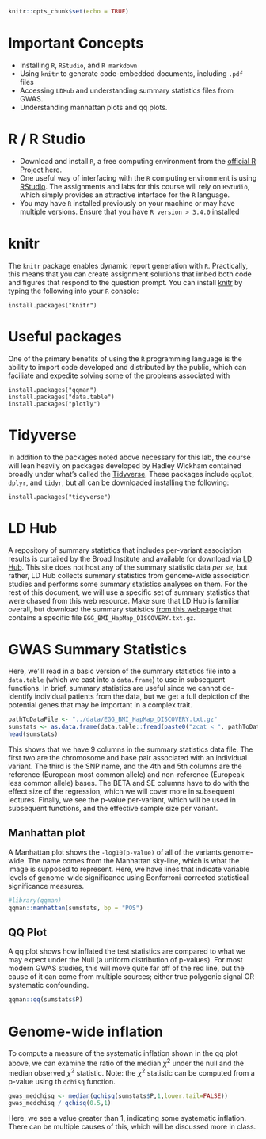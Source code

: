 ```r
knitr::opts_chunk$set(echo = TRUE)
```

# Important Concepts

- Installing `R`, `RStudio`, and `R markdown`
- Using `knitr` to generate code-embedded documents, including `.pdf` files
- Accessing `LDHub` and understanding summary statistics files from GWAS.
- Understanding manhattan plots and qq plots. 

# R / R Studio

- Download and install `R`, a free computing environment from the [official R Project here](https://www.r-project.org/).
- One useful way of interfacing with the `R` computing environment is using [RStudio](https://www.rstudio.com/products/rstudio/download/). The assignments and labs for this course will rely on `RStudio`, which simply provides an attractive interface for the `R` language. 
- You may have `R` installed previously on your machine or may have multiple versions. Ensure that you have `R version > 3.4.0` installed

# knitr

The `knitr` package enables dynamic report generation with `R`. Practically, this means that you can create assignment solutions that imbed both code and figures that respond to the question prompt. You can install [knitr](https://yihui.name/knitr/) by typing the following into your `R` console:

```
install.packages("knitr")
```

# Useful packages

One of the primary benefits of using the `R` programming language is the ability to import code developed and distributed by the public, which can faciliate and expedite solving some of the problems associated with 

```
install.packages("qqman")
install.packages("data.table")
install.packages("plotly")
```

# Tidyverse

In addition to the packages noted above necessary for this lab, the course will lean heavily on packages developed by Hadley Wickham contained broadly under what's called the [Tidyverse](https://www.tidyverse.org/). These packages include `ggplot`, `dplyr`, and `tidyr`, but all can be downloaded installing the following: 

```
install.packages("tidyverse")
```

# LD Hub

A repository of summary statistics that includes per-variant association results is curtailed by the Broad Institute and available for download via [LD Hub](http://ldsc.broadinstitute.org/). This site does not host any of the summary statistic data _per se_, but rather, LD Hub collects summary statistics from genome-wide association studies and performs some summary statistics analyses on them. For the rest of this document, we will use a specific set of summary statistics that were chased from this web resource. Make sure that LD Hub is familiar overall, but download the summary statistics [from this webpage](http://egg-consortium.org/childhood-bmi.html) that contains a specific file `EGG_BMI_HapMap_DISCOVERY.txt.gz`. 


# GWAS Summary Statistics
Here, we'lll read in a basic version of the summary statistics file into a `data.table` (which we cast into a `data.frame`) to use in subsequent functions. In brief, summary statistics are useful since we cannot de-identify individual patients from the data, but we get a full depiction of the potential genes that may be important in a complex trait. 

```r
pathToDataFile <- "../data/EGG_BMI_HapMap_DISCOVERY.txt.gz"
sumstats <- as.data.frame(data.table::fread(paste0("zcat < ", pathToDataFile), showProgress = FALSE))
head(sumstats)
```

This shows that we have 9 columns in the summary statistics data file. The first two are the chromosome and base pair associated with an individual variant. The third is the SNP name, and the 4th and 5th columns are the reference (European most common allele) and non-reference (Europeak less common allele) bases. The BETA and SE columns have to do with the effect size of the regression, which we will cover more in subsequent lectures. Finally, we see the p-value per-variant, which will be used in subsequent functions, and the effective sample size per variant.  

## Manhattan plot
A Manhattan plot shows the `-log10(p-value)` of all of the variants genome-wide. The name comes from the Manhattan sky-line, which is what the image is supposed to represent. Here, we have lines that indicate variable levels of genome-wide significance using Bonferroni-corrected statistical significance measures. 

```r
#library(qqman)
qqman::manhattan(sumstats, bp = "POS")
```


## QQ Plot
A qq plot shows how inflated the test statistics are compared to what we may expect under the Null (a uniform distribution of p-values). For most modern GWAS studies, this will move quite far off of the red line, but the cause of it can come from multiple sources; either true polygenic signal OR systematic confounding. 

```r
qqman::qq(sumstats$P)
```

# Genome-wide inflation

To compute a measure of the systematic inflation shown in the qq plot above, we can examine the ratio of the median $\chi^2$ under the null and the median observed $\chi^2$ statistic. Note: the $\chi^2$ statistic can be computed from a p-value using th `qchisq` function. 

```r
gwas_medchisq <- median(qchisq(sumstats$P,1,lower.tail=FALSE))
gwas_medchisq / qchisq(0.5,1)
```
Here, we see a value greater than 1, indicating some systematic inflation. There can be multiple causes of this, which will be discussed more in class. 
<br><br>